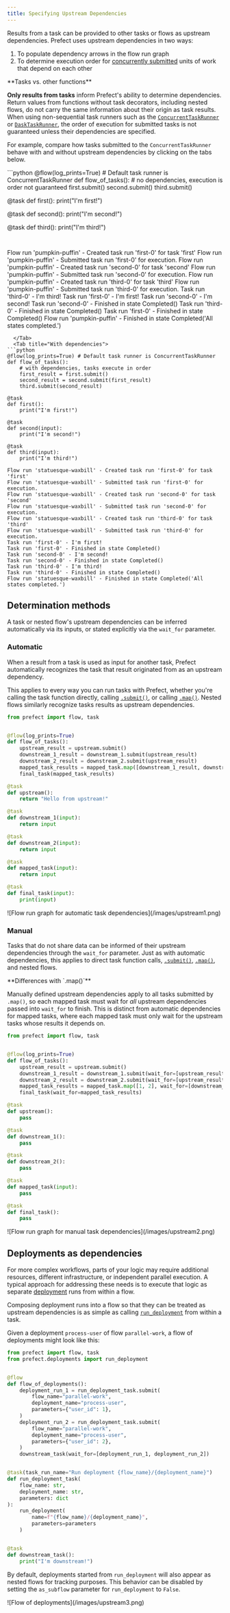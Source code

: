 ```yaml
---
title: Specifying Upstream Dependencies
---
```


Results from a task can be provided to other tasks or flows as upstream dependencies. Prefect uses upstream dependencies in two ways:

1.  To populate dependency arrows in the flow run graph
2.  To determine execution order for [concurrently submitted](https://docs.prefect.io/concepts/task-runners) units of work that depend on each other

<Note>
**Tasks vs. other functions**

**Only results from tasks** inform Prefect's ability to determine dependencies. Return values from functions without task decorators, including nested flows, do not carry the same information about their origin as task results.
</Note>
When using non-sequential task runners such as the [`ConcurrentTaskRunner`](https://docs.prefect.io/api-ref/prefect/task-runners/#prefect.task_runners.ConcurrentTaskRunner) or [`DaskTaskRunner`](https://prefecthq.github.io/prefect-dask/), the order of execution for submitted tasks is not guaranteed unless their dependencies are specified.

For example, compare how tasks submitted to the `ConcurrentTaskRunner` behave with and without upstream dependencies by clicking on the tabs below.

<Tabs>
  <Tab title="Without dependencies">
```python
@flow(log_prints=True) # Default task runner is ConcurrentTaskRunner
def flow_of_tasks():
    # no dependencies, execution is order not guaranteed
    first.submit()
    second.submit()
    third.submit()

@task
def first():
    print("I'm first!")

@task
def second():
    print("I'm second!")

@task
def third():
    print("I'm third!")

```


```
Flow run 'pumpkin-puffin' - Created task run 'first-0' for task 'first'
Flow run 'pumpkin-puffin' - Submitted task run 'first-0' for execution.
Flow run 'pumpkin-puffin' - Created task run 'second-0' for task 'second'
Flow run 'pumpkin-puffin' - Submitted task run 'second-0' for execution.
Flow run 'pumpkin-puffin' - Created task run 'third-0' for task 'third'
Flow run 'pumpkin-puffin' - Submitted task run 'third-0' for execution.
Task run 'third-0' - I'm third!
Task run 'first-0' - I'm first!
Task run 'second-0' - I'm second!
Task run 'second-0' - Finished in state Completed()
Task run 'third-0' - Finished in state Completed()
Task run 'first-0' - Finished in state Completed()
Flow run 'pumpkin-puffin' - Finished in state Completed('All states completed.')
```
  </Tab>
  <Tab title="With dependencies">
```python
@flow(log_prints=True) # Default task runner is ConcurrentTaskRunner
def flow_of_tasks():
    # with dependencies, tasks execute in order
    first_result = first.submit()
    second_result = second.submit(first_result)
    third.submit(second_result)

@task
def first():
    print("I'm first!")

@task
def second(input):
    print("I'm second!")

@task
def third(input):
    print("I'm third!")
```


```
Flow run 'statuesque-waxbill' - Created task run 'first-0' for task 'first'
Flow run 'statuesque-waxbill' - Submitted task run 'first-0' for execution.
Flow run 'statuesque-waxbill' - Created task run 'second-0' for task 'second'
Flow run 'statuesque-waxbill' - Submitted task run 'second-0' for execution.
Flow run 'statuesque-waxbill' - Created task run 'third-0' for task 'third'
Flow run 'statuesque-waxbill' - Submitted task run 'third-0' for execution.
Task run 'first-0' - I'm first!
Task run 'first-0' - Finished in state Completed()
Task run 'second-0' - I'm second!
Task run 'second-0' - Finished in state Completed()
Task run 'third-0' - I'm third!
Task run 'third-0' - Finished in state Completed()
Flow run 'statuesque-waxbill' - Finished in state Completed('All states completed.')
```
  </Tab>

</Tabs>




Determination methods
-----------------------------------------------------------------

A task or nested flow's upstream dependencies can be inferred automatically via its inputs, or stated explicitly via the `wait_for` parameter.

### Automatic

When a result from a task is used as input for another task, Prefect automatically recognizes the task that result originated from as an upstream dependency.

This applies to every way you can run tasks with Prefect, whether you're calling the task function directly, calling [`.submit()`](https://docs.prefect.io/api-ref/prefect/tasks/#prefect.tasks.Task.submit), or calling [`.map()`](https://docs.prefect.io/api-ref/prefect/tasks/#prefect.tasks.Task.map). Nested flows similarly recognize tasks results as upstream dependencies.

```python
from prefect import flow, task


@flow(log_prints=True)
def flow_of_tasks():
    upstream_result = upstream.submit()
    downstream_1_result = downstream_1.submit(upstream_result)
    downstream_2_result = downstream_2.submit(upstream_result)
    mapped_task_results = mapped_task.map([downstream_1_result, downstream_2_result])
    final_task(mapped_task_results)

@task
def upstream():
    return "Hello from upstream!"

@task
def downstream_1(input):
    return input

@task
def downstream_2(input):
    return input

@task
def mapped_task(input):
    return input

@task
def final_task(input):
    print(input)

```


<Frame caption="Flow run graph displaying inferred dependencies with the 'Dependency grid' layout selected">![Flow run graph for automatic task dependencies](/images/upstream1.png)</Frame>



### Manual

Tasks that do not share data can be informed of their upstream dependencies through the `wait_for` parameter. Just as with automatic dependencies, this applies to direct task function calls, [`.submit()`](https://docs.prefect.io/api-ref/prefect/tasks/#prefect.tasks.Task.submit), [`.map()`](https://docs.prefect.io/api-ref/prefect/tasks/#prefect.tasks.Task.map), and nested flows.

<Warning>
**Differences with `.map()`**

Manually defined upstream dependencies apply to all tasks submitted by `.map()`, so each mapped task must wait for _all_ upstream dependencies passed into `wait_for` to finish. This is distinct from automatic dependencies for mapped tasks, where each mapped task must only wait for the upstream tasks whose results it depends on.
</Warning>

```python
from prefect import flow, task


@flow(log_prints=True)
def flow_of_tasks():
    upstream_result = upstream.submit()
    downstream_1_result = downstream_1.submit(wait_for=[upstream_result])
    downstream_2_result = downstream_2.submit(wait_for=[upstream_result])
    mapped_task_results = mapped_task.map([1, 2], wait_for=[downstream_1_result, downstream_2_result])
    final_task(wait_for=mapped_task_results)

@task
def upstream():
    pass

@task
def downstream_1():
    pass

@task
def downstream_2():
    pass

@task
def mapped_task(input):
    pass

@task
def final_task():
    pass

```


<Frame caption="Flow run graph displaying manual dependencies with the 'Dependency grid' layout selected">![Flow run graph for manual task dependencies](/images/upstream2.png)</Frame>


Deployments as dependencies
-----------------------------------------------------------------------------

For more complex workflows, parts of your logic may require additional resources, different infrastructure, or independent parallel execution. A typical approach for addressing these needs is to execute that logic as separate [deployment](https://docs.prefect.io/concepts/deployments) runs from within a flow.

Composing deployment runs into a flow so that they can be treated as upstream dependencies is as simple as calling [`run_deployment`](https://docs.prefect.io/api-ref/prefect/deployments/deployments/#prefect.deployments.deployments.run_deployment) from within a task.

Given a deployment `process-user` of flow `parallel-work`, a flow of deployments might look like this:

```python
from prefect import flow, task
from prefect.deployments import run_deployment


@flow
def flow_of_deployments():
    deployment_run_1 = run_deployment_task.submit(
        flow_name="parallel-work",
        deployment_name="process-user",
        parameters={"user_id": 1},
    )
    deployment_run_2 = run_deployment_task.submit(
        flow_name="parallel-work",
        deployment_name="process-user",
        parameters={"user_id": 2},
    )
    downstream_task(wait_for=[deployment_run_1, deployment_run_2])


@task(task_run_name="Run deployment {flow_name}/{deployment_name}")
def run_deployment_task(
    flow_name: str,
    deployment_name: str,
    parameters: dict
):
    run_deployment(
        name=f"{flow_name}/{deployment_name}",
        parameters=parameters
    )


@task
def downstream_task():
    print("I'm downstream!")

```


By default, deployments started from `run_deployment` will also appear as nested flows for tracking purposes. This behavior can be disabled by setting the `as_subflow` parameter for `run_deployment` to `False`.

<Frame caption="Flow run graph displaying deployments as dependencies with the 'Dependency grid' layout selected">![Flow of deployments](/images/upstream3.png)</Frame>

